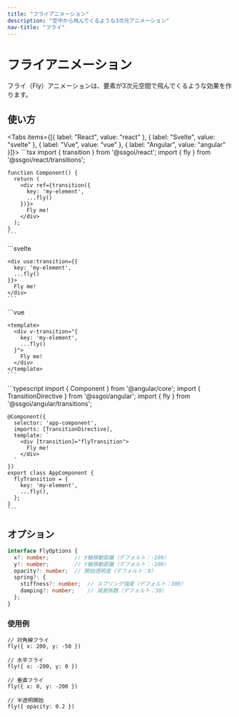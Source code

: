 ```yaml
---
title: "フライアニメーション"
description: "空中から飛んでくるような3次元アニメーション"
nav-title: "フライ"
---
```


# フライアニメーション

フライ（Fly）アニメーションは、要素が3次元空間で飛んでくるような効果を作ります。

<TransitionDemo type="fly" />

## 使い方

<Tabs items={[{ label: "React", value: "react" }, { label: "Svelte", value: "svelte" }, { label: "Vue", value: "vue" }, { label: "Angular", value: "angular" }]}>
  <TabPanel value="react">
    ```tsx
    import { transition } from '@ssgoi/react';
    import { fly } from '@ssgoi/react/transitions';

    function Component() {
      return (
        <div ref={transition({
          key: 'my-element',
          ...fly()
        })}>
          Fly me!
        </div>
      );
    }
    ```
  </TabPanel>
  <TabPanel value="svelte">
    ```svelte
    <script>
      import { transition } from '@ssgoi/svelte';
      import { fly } from '@ssgoi/svelte/transitions';
    </script>

    <div use:transition={{
      key: 'my-element',
      ...fly()
    }}>
      Fly me!
    </div>
    ```
  </TabPanel>
  <TabPanel value="vue">
    ```vue
    <script setup>
    import { fly } from '@ssgoi/vue/transitions';
    </script>

    <template>
      <div v-transition="{
        key: 'my-element',
        ...fly()
      }">
        Fly me!
      </div>
    </template>
    ```
  </TabPanel>
  <TabPanel value="angular">
    ```typescript
    import { Component } from '@angular/core';
    import { TransitionDirective } from '@ssgoi/angular';
    import { fly } from '@ssgoi/angular/transitions';

    @Component({
      selector: 'app-component',
      imports: [TransitionDirective],
      template: `
        <div [transition]="flyTransition">
          Fly me!
        </div>
      `
    })
    export class AppComponent {
      flyTransition = {
        key: 'my-element',
        ...fly(),
      };
    }
    ```
  </TabPanel>
</Tabs>

## オプション

```typescript
interface FlyOptions {
  x?: number;        // X軸移動距離（デフォルト：-100）
  y?: number;        // Y軸移動距離（デフォルト：-100）
  opacity?: number;  // 開始透明度（デフォルト：0）
  spring?: {
    stiffness?: number;  // スプリング強度（デフォルト：300）
    damping?: number;    // 減衰係数（デフォルト：30）
  };
}
```

### 使用例

```tsx
// 対角線フライ
fly({ x: 200, y: -50 })

// 水平フライ
fly({ x: -200, y: 0 })

// 垂直フライ
fly({ x: 0, y: -200 })

// 半透明開始
fly({ opacity: 0.2 })
```